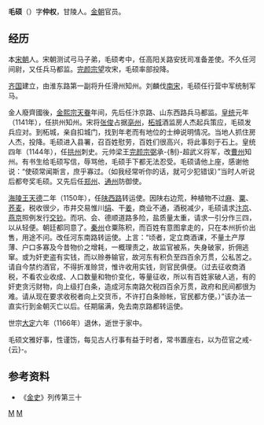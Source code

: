 '''毛硕'''（{{bd|？||1166年|catIdx=M}}）字'''仲权'''，甘陵人。[[金朝|金朝]]官员。

== 经历 ==
本[[宋朝|宋朝]]人。宋朝测试弓马子弟，毛硕考中，任高阳关路安抚司准备差使。不久任河间尉，又任兵马都监。[[完颜宗望|完颜宗望]]攻宋，毛硕率部投降。

[[刘齐|齐国]]建立，由淮东路第一副将升任滑州知州。刘麟伐[[南宋|南宋]]，毛硕任行营中军统制军马。

金人廢齊國後，[[金熙宗|金熙宗]][[天眷|天眷]]年间，先后任汴京路、山东西路兵马都监。[[皇统|皇统]]元年（1141年），任拱州知州。宋将[[张俊|张俊]]占据[[亳州|亳州]]，[[柘城|柘城]]酒监房人杰起兵策应，毛硕发兵应对。到柘城，亲自扣城门，找到年老而有地位的士绅说明情况。当地人抓住房人杰，投降。毛硕进入县署，召百姓慰劳，百姓们很高兴，将此事刻于石上。皇统四年（1144年），任[[拱州|拱州]]刺史。元帅梁王[[完颜宗弼|完颜宗弼]]承-{制}-超武义将军，改[[曹州|曹州]]知州。有书生给毛硕写信，辱骂他，毛硕手下都无法忍受。毛硕请他上座，感谢他说：“使硕常闻斯言，庶乎寡过。（如我经常听你的话，就可少犯错误）”当时人听说后都夸奖毛硕。又先后任[[郑州|郑州]]、[[通州|通州]]防御使。

[[金海陵王|海陵王]][[天德_(金)|天德]]二年（1150年），任[[陕西路|陕西路]]转运使。因陕右边荒，种植物不过[[麻|麻]]、[[粟|粟]]、[[荞麦|荞麦]]，税收很少，市井交易惟川[[绢|绢]]、干[[姜|姜]]，商业不通，酒税减少，毛硕请求[[汴京|汴京]]、[[燕京|燕京]]照例发行[[交钞|交钞]]。而巩、会、德顺道路多险，盐质量太重，请求一引分作三四，以从轻便。朝廷都同意了。[[秦州|秦州]]仓粟陈积，而百姓有意图拿走的，只在本州折价出售，用途不问。改任河东南路转运使。上言：“顷者，定立商酒课，不量土产厚薄、户口多寡及今昔物价之增耗，一概理责之，故监官被系，失身破家，折佣逃窜。或为奸吏盗有实钱，而以赊券输官，故河东有积负至四百余万贯，公私苦之。请自今禁约酒官，不得折准赊贷，惟许收用实钱，则官民俱便。（过去征收商酒税，不看农业收成、人口数量和物价变化，等量征收，所以有百姓家破人逃，有的奸吏贪污财物，向上级打白条，造成河东南路欠税四百余万贯，政府和民间都很为难。请从现在要求收税者向上交货币，不许打白条赊帐，官民都方便。）”该办法一直实行到金朝灭亡以后。任期届满，免去南京路都转运使。

世宗[[大定_(金)|大定]]六年（1166年）退休，逝世于家中。

毛硕文雅好事，性谨饬，每见古人行事有益于时者，常书置座右，以为莅官之戒-{云}-。

== 参考资料 ==
*《[[金史|金史]]》列传第三十

[[Category:金朝政治人物|M]]
[[Category:金朝军事人物|M]]